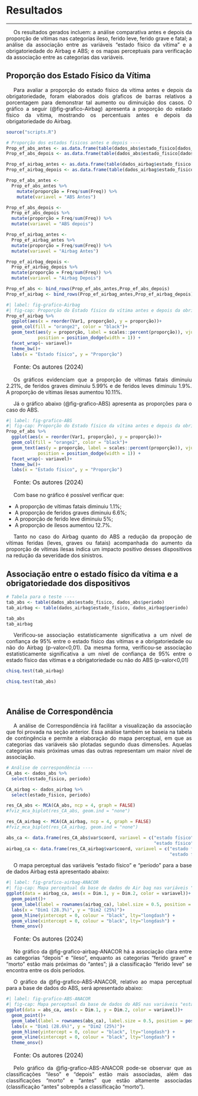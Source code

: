 <style>
p {
  text-align: justify;  
  text-indent: 20px;   
}
</style>  

# Resultados  
***  

<p>Os resultados gerados incluem: a análise comparativa antes e depois da proporção de vítimas nas categorias ileso, ferido leve, ferido grave e fatal; a análise da associação entre as variáveis "estado físico da vítima" e a obrigatoriedade do Airbag e ABS; e os mapas perceptuais para verificação da associação entre as categorias das variáveis.   

## Proporção dos Estado Físico da Vítima  

<p>Para avaliar a proporção do estado físico da vítima antes e depois da obrigatoriedade, foram elaborados dois gŕaficos de barras relativos a porcentagem para demonstrar tal aumento ou diminuição dos casos. O gráfico a seguir (@fig-grafico-Airbag) apresenta a proporção do estado físico da vítima, mostrando os percentuais antes e depois da obrigatoriedade do Airbag.  

```{r,include=FALSE,warning=FALSE,message=FALSE}
source("scripts.R")
```

```{r, echo=FALSE}

# Proporção dos estados fisicos antes e depois ----
Prop_ef_abs_antes <- as.data.frame(table(dados_abs$estado_fisico[dados_abs$periodo == "antes"]))
Prop_ef_abs_depois <- as.data.frame(table(dados_abs$estado_fisico[dados_abs$periodo == "depois"]))

Prop_ef_airbag_antes <- as.data.frame(table(dados_airbag$estado_fisico[dados_airbag$periodo == "antes"]))
Prop_ef_airbag_depois <- as.data.frame(table(dados_airbag$estado_fisico[dados_airbag$periodo == "depois"]))

Prop_ef_abs_antes <- 
  Prop_ef_abs_antes %>% 
    mutate(proporção = Freq/sum(Freq)) %>% 
    mutate(variavel = "ABS Antes")

Prop_ef_abs_depois <- 
  Prop_ef_abs_depois %>% 
  mutate(proporção = Freq/sum(Freq)) %>% 
  mutate(variavel = "ABS depois")

Prop_ef_airbag_antes <- 
  Prop_ef_airbag_antes %>% 
  mutate(proporção = Freq/sum(Freq)) %>% 
  mutate(variavel = "Airbag Antes")

Prop_ef_airbag_depois <- 
  Prop_ef_airbag_depois %>% 
  mutate(proporção = Freq/sum(Freq)) %>% 
  mutate(variavel = "Airbag Depois")

Prop_ef_abs <- bind_rows(Prop_ef_abs_antes,Prop_ef_abs_depois)
Prop_ef_airbag <- bind_rows(Prop_ef_airbag_antes,Prop_ef_airbag_depois)

```  
 
```{r, echo=FALSE}
#| label: fig-grafico-Airbag
#| fig-cap: Proporção do Estado físico da vítima antes e depois da obrigatoriedade do Air bag.
Prop_ef_airbag %>% 
  ggplot(aes(x = reorder(Var1, proporção), y = proporção))+
  geom_col(fill = "orange2", color = "black")+
  geom_text(aes(y = proporção, label = scales::percent(proporção)), vjust = -0.5,
            position = position_dodge(width = 1)) +
  facet_wrap(~ variavel)+
  theme_bw()+
  labs(x = "Estado físico", y = "Proporção")
```  
<p style="font-size: 16px;">Fonte: Os autores (2024)</p>

<p>Os gráficos evidenciam que a proporção de vítimas fatais diminuiu 2.21%, de feridos graves diminuiu 5.99% e de feridos leves diminuiu 1.9%. A proporção de vítimas ilesas aumentou 10.11%. 

<p> Já o gráfico abaixo (@fig-grafico-ABS) apresenta as proporções para o caso do ABS.  
```{r, echo=FALSE}
#| label: fig-grafico-ABS
#| fig-cap: Proporção do Estado físico da vítima antes e depois da obrigatoriedade do ABS.
Prop_ef_abs %>% 
  ggplot(aes(x = reorder(Var1, proporção), y = proporção))+
  geom_col(fill = "orange2", color = "black")+
  geom_text(aes(y = proporção, label = scales::percent(proporção)), vjust = -0.5,
            position = position_dodge(width = 1)) +
  facet_wrap(~ variavel)+
  theme_bw()+
  labs(x = "Estado físico", y = "Proporção")

```
<p style="font-size: 16px;">Fonte: Os autores (2024)</p> 

<p> Com base no gráfico é possível verificar que:  

- A proporção de vítimas fatais diminuiu 1.1%;
- A proporção de feridos graves diminuiu 6.6%;
- A proporção de ferido leve diminuiu 5%;
- A proporção de ilesos aumentou 12.7%.

<p>Tanto no caso do Airbag quanto do ABS a redução da propoção de vítimas feridas (leves, graves ou fatais) acompanhada do aumento da proporção de vítimas ilesas indica um impacto positivo desses dispositivos na redução da severidade dos sinistros.


## Associação entre o estado físico da vítima e a obrigatoriedade dos dispositivos 
```{r, include=FALSE}
# Tabela para o teste ----
tab_abs <- table(dados_abs$estado_fisico, dados_abs$periodo)
tab_airbag <- table(dados_airbag$estado_fisico, dados_airbag$periodo)

tab_abs
tab_airbag


```
<p>Verificou-se associação estatisticamente significativa a um nível de confiança de 95% entre o estado físico das vítimas e a obrigatoriedade ou não do Airbag (p-valor<0,01). Da mesma forma, verificou-se associação estatisticamente significativa a um nível de confiança de 95% entre o estado físico das vítimas e a obrigatoriedade ou não do ABS (p-valor<0,01)  

```{r, echo=FALSE}
chisq.test(tab_airbag)
```  

```{r, echo=FALSE}
chisq.test(tab_abs)
```  
<br>  


## Análise de Correspondência  

<p>A análise de Correspondência irá facilitar a visualização da associação que foi provada na seção anterior. Essa análise também se baseia na tabela de contingência e permite a elaboração do mapa perceptual, em que as categorias das variáveis são plotadas segundo duas dimensões. Aquelas categorias mais próximas umas das outras representam um maior nível de associação.  
```{r, include=FALSE}
# Análise de correspondência ----
CA_abs <- dados_abs %>% 
  select(estado_fisico, periodo)

CA_airbag <- dados_airbag %>% 
  select(estado_fisico, periodo)

res_CA_abs <- MCA(CA_abs, ncp = 4, graph = FALSE)
#fviz_mca_biplot(res_CA_abs, geom.ind = "none")

res_CA_airbag <- MCA(CA_airbag, ncp = 4, graph = FALSE)
#fviz_mca_biplot(res_CA_airbag, geom.ind = "none")

abs_ca <- data.frame(res_CA_abs$var$coord, variavel = c("estado físico","estado físico","estado físico",
                                                        "estado físico","período","período"))
airbag_ca <- data.frame(res_CA_airbag$var$coord, variavel = c("estado físico","estado físico","estado físico",
                                                              "estado físico","período","período"))


```

<p>O mapa perceptual das variáveis "estado físico" e "período" para a base de dados Airbag está apresentado abaixo:

```{r,echo=FALSE}
#| label: fig-grafico-airbag-ANACOR
#| fig-cap: Mapa perceptual da base de dados do Air bag nas variáveis "estado físico" e "período".
ggplot(data = airbag_ca, aes(x = Dim.1, y = Dim.2, color = variavel))+
  geom_point()+
  geom_label(label = rownames(airbag_ca), label.size = 0.5, position = position_nudge(y = 0.25))+
  labs(x = "Dim1 (28.3%)", y = "Dim2 (25%)")+
  geom_hline(yintercept = 0, colour = "black", lty="longdash") + 
  geom_vline(xintercept = 0, colour = "black", lty="longdash") + 
  theme_onsv()
```
<p style="font-size: 16px;">Fonte: Os autores (2024)</p>
  
<p>No gráfico da @fig-grafico-airbag-ANACOR há a associação clara entre as categorias "depois" e "ileso", enquanto as categorias "ferido grave" e "morto" estão mais próximas do "antes"; já a classificação "ferido leve" se encontra entre os dois períodos. 
  
<p>O gráfico da @fig-grafico-ABS-ANACOR, relativo ao mapa perceptual para a base de dados do ABS, será apresentado abaixo:  

```{r, echo=FALSE}
#| label: fig-grafico-ABS-ANACOR
#| fig-cap: Mapa perceptual da base de dados do ABS nas variáveis "estado físico" e "período".
ggplot(data = abs_ca, aes(x = Dim.1, y = Dim.2, color = variavel))+
  geom_point()+
  geom_label(label = rownames(abs_ca), label.size = 0.5, position = position_nudge(y = 0.15))+
  labs(x = "Dim1 (28.6%)", y = "Dim2 (25%)")+
  geom_hline(yintercept = 0, colour = "black", lty="longdash") + 
  geom_vline(xintercept = 0, colour = "black", lty="longdash") + 
  theme_onsv()
```  
<p style="font-size: 16px;">Fonte: Os autores (2024)</p>  

<p>Pelo gráfico da @fig-grafico-ABS-ANACOR pode-se observar que as classificações "ileso" e "depois" estão mais associadas, além das classificações "morto" e "antes" que estão altamente associadas (classificação "antes" sobrepôs a classificação "morto").
